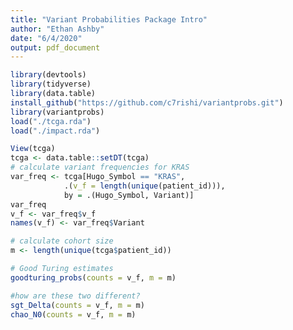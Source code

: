 ```yaml
---
title: "Variant Probabilities Package Intro"
author: "Ethan Ashby"
date: "6/4/2020"
output: pdf_document
---
```


```r
library(devtools)
library(tidyverse)
library(data.table)
install_github("https://github.com/c7rishi/variantprobs.git")
library(variantprobs)
load("./tcga.rda")
load("./impact.rda")
```

```r
View(tcga)
tcga <- data.table::setDT(tcga)
# calculate variant frequencies for KRAS
var_freq <- tcga[Hugo_Symbol == "KRAS",
            .(v_f = length(unique(patient_id))),
            by = .(Hugo_Symbol, Variant)]
var_freq
v_f <- var_freq$v_f
names(v_f) <- var_freq$Variant

# calculate cohort size
m <- length(unique(tcga$patient_id))

# Good Turing estimates
goodturing_probs(counts = v_f, m = m)

#how are these two different?
sgt_Delta(counts = v_f, m = m)
chao_N0(counts = v_f, m = m)
```

